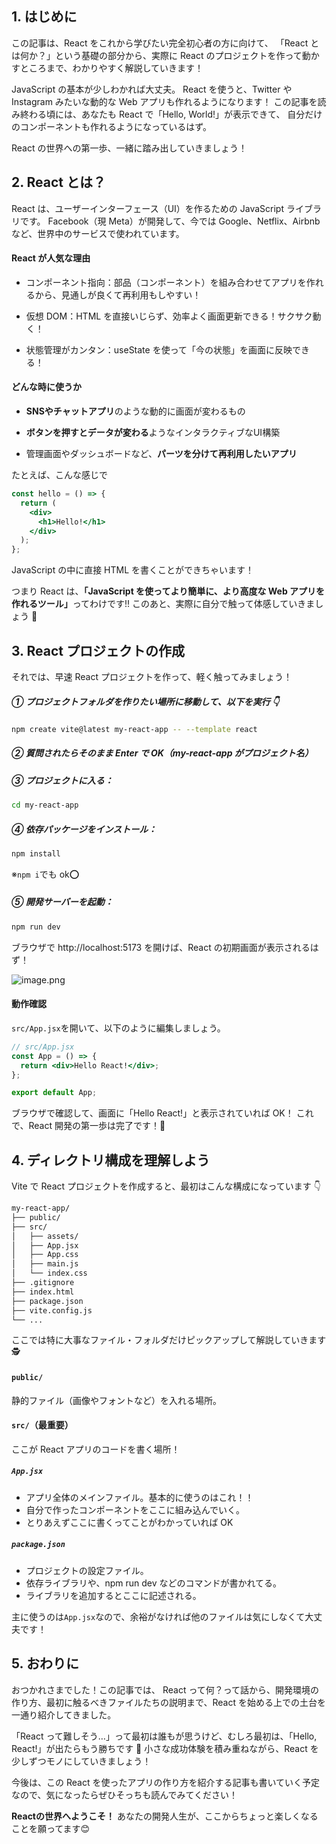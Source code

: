 ## 1. はじめに

この記事は、React をこれから学びたい完全初心者の方に向けて、
「React とは何か？」という基礎の部分から、実際に React のプロジェクトを作って動かすところまで、わかりやすく解説していきます！

JavaScript の基本が少しわかれば大丈夫。
React を使うと、Twitter や Instagram みたいな動的な Web アプリも作れるようになります！
この記事を読み終わる頃には、あなたも React で「Hello, World!」が表示できて、
自分だけのコンポーネントも作れるようになっているはず。

React の世界への第一歩、一緒に踏み出していきましょう！

## 2. React とは？

React は、ユーザーインターフェース（UI）を作るための JavaScript ライブラリです。
Facebook（現 Meta）が開発して、今では Google、Netflix、Airbnb など、世界中のサービスで使われています。

#### React が人気な理由

- コンポーネント指向：部品（コンポーネント）を組み合わせてアプリを作れるから、見通しが良くて再利用もしやすい！

- 仮想 DOM：HTML を直接いじらず、効率よく画面更新できる！サクサク動く！

- 状態管理がカンタン：useState を使って「今の状態」を画面に反映できる！

#### どんな時に使うか

- <strong>SNSやチャットアプリ</strong>のような動的に画面が変わるもの

- <strong>ボタンを押すとデータが変わる</strong>ようなインタラクティブなUI構築

- 管理画面やダッシュボードなど、<strong>パーツを分けて再利用したいアプリ</strong>

たとえば、こんな感じで

```jsx
const hello = () => {
  return (
    <div>
      <h1>Hello!</h1>
    </div>
  );
};
```

JavaScript の中に直接 HTML を書くことができちゃいます！

つまり React は、<strong>「JavaScript を使ってより簡単に、より高度な Web アプリを作れるツール」</strong>ってわけです!!
このあと、実際に自分で触って体感していきましょう 🙌

## 3. React プロジェクトの作成

それでは、早速 React プロジェクトを作って、軽く触ってみましょう！

##### ① プロジェクトフォルダを作りたい場所に移動して、以下を実行 👇

```sh
npm create vite@latest my-react-app -- --template react
```

##### ② 質問されたらそのまま Enter で OK（my-react-app がプロジェクト名）

##### ③ プロジェクトに入る：

```sh
cd my-react-app
```

##### ④ 依存パッケージをインストール：

```sh
npm install
```

※`npm i`でも ok⭕️

##### ⑤ 開発サーバーを起動：

```sh
npm run dev
```

ブラウザで http://localhost:5173 を開けば、React の初期画面が表示されるはず！

![image.png](/images/image01.png)

#### 動作確認

`src/App.jsx`を開いて、以下のように編集しましょう。

```jsx
// src/App.jsx
const App = () => {
  return <div>Hello React!</div>;
};

export default App;
```

ブラウザで確認して、画面に「Hello React!」と表示されていれば OK！
これで、React 開発の第一歩は完了です！🎉

## 4. ディレクトリ構成を理解しよう

Vite で React プロジェクトを作成すると、最初はこんな構成になっています 👇

```sh
my-react-app/
├── public/
├── src/
│   ├── assets/
│   ├── App.jsx
│   ├── App.css
│   ├── main.js
│   └── index.css
├── .gitignore
├── index.html
├── package.json
├── vite.config.js
└── ...
```

ここでは特に大事なファイル・フォルダだけピックアップして解説していきます 🕵️

#### `public/`

静的ファイル（画像やフォントなど）を入れる場所。

#### `src/`（最重要）

ここが React アプリのコードを書く場所！

##### `App.jsx`

- アプリ全体のメインファイル。基本的に使うのはこれ！！
- 自分で作ったコンポーネントをここに組み込んでいく。
- とりあえずここに書くってことがわかっていれば OK

##### `package.json`

- プロジェクトの設定ファイル。
- 依存ライブラリや、npm run dev などのコマンドが書かれてる。
- ライブラリを追加するとここに記述される。

主に使うのは`App.jsx`なので、余裕がなければ他のファイルは気にしなくて大丈夫です！

## 5. おわりに

おつかれさまでした！この記事では、
React って何？って話から、開発環境の作り方、最初に触るべきファイルたちの説明まで、React を始める上での土台を一通り紹介してきました。

「React って難しそう…」って最初は誰もが思うけど、むしろ最初は、「Hello, React!」が出たらもう勝ちです 🙌
小さな成功体験を積み重ねながら、React を少しずつモノにしていきましょう！

今後は、この React を使ったアプリの作り方を紹介する記事も書いていく予定なので、気になったらぜひそっちも読んでみてください！

<strong>Reactの世界へようこそ！</strong>
あなたの開発人生が、ここからちょっと楽しくなることを願ってます😊
